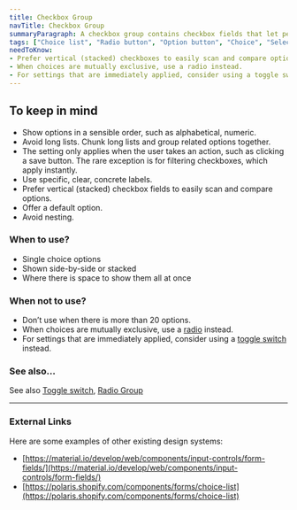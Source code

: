 ```yaml
---
title: Checkbox Group
navTitle: Checkbox Group
summaryParagraph: A checkbox group contains checkbox fields that let people select zero or more options from a set.
tags: ["Choice list", "Radio button", "Option button", "Choice", "Selection"]
needToKnow:
- Prefer vertical (stacked) checkboxes to easily scan and compare options.
- When choices are mutually exclusive, use a radio instead.
- For settings that are immediately applied, consider using a toggle switch instead.
---
```


## To keep in mind

*   Show options in a sensible order, such as alphabetical, numeric.
*   Avoid long lists. Chunk long lists and group related options together.
*   The setting only applies when the user takes an action, such as clicking a save button. The rare exception is for filtering checkboxes, which apply instantly.
*   Use specific, clear, concrete labels.
*   Prefer vertical (stacked) checkbox fields to easily scan and compare options.
*   Offer a default option.
*   Avoid nesting.

### When to use?

*   Single choice options
*   Shown side-by-side or stacked
*   Where there is space to show them all at once

### When not to use?

*   Don’t use when there is more than 20 options.
*   When choices are mutually exclusive, use a [radio](https://drive.google.com/a/cultureamp.com/open?id=1JzPn1Bl-qvijs1TnllIM6-9uoCfZa-xzwYvBurjwEy8) instead.
*   For settings that are immediately applied, consider using a [toggle switch](https://docs.google.com/document/d/1UZ59BbBuIk2JQl9cflUK8lCctqITfWummOEe26E3yyI/edit) instead.

### See also…

See also [Toggle switch](https://docs.google.com/document/d/11il6Us44IIDO5gQNyV4IcPSuJZxYo3rfnkFQfdMWBGs/edit#), [Radio Group](https://docs.google.com/document/d/1Kp6SzXex7h7vB6Rx2C3mgEpA6m8043aTSGoQsRYGyaM/edit#)

---

### External Links

Here are some examples of other existing design systems:

- [https://material.io/develop/web/components/input-controls/form-fields/](https://material.io/develop/web/components/input-controls/form-fields/)
- [https://polaris.shopify.com/components/forms/choice-list](https://polaris.shopify.com/components/forms/choice-list)
